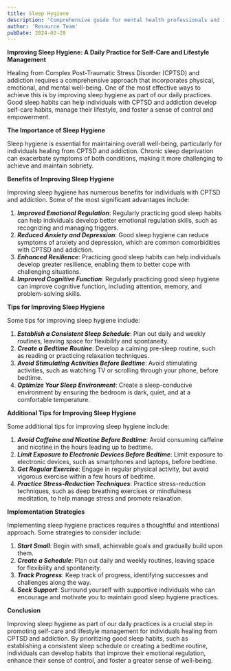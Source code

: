 ```yaml
---
title: Sleep Hygiene
description: 'Comprehensive guide for mental health professionals and individuals in recovery'
author: 'Resource Team'
pubDate: 2024-02-28
---
```


**Improving Sleep Hygiene: A Daily Practice for Self-Care and Lifestyle Management**

Healing from Complex Post-Traumatic Stress Disorder (CPTSD) and addiction requires a comprehensive approach that incorporates physical, emotional, and mental well-being. One of the most effective ways to achieve this is by improving sleep hygiene as part of our daily practices. Good sleep habits can help individuals with CPTSD and addiction develop self-care habits, manage their lifestyle, and foster a sense of control and empowerment.

**The Importance of Sleep Hygiene**

Sleep hygiene is essential for maintaining overall well-being, particularly for individuals healing from CPTSD and addiction. Chronic sleep deprivation can exacerbate symptoms of both conditions, making it more challenging to achieve and maintain sobriety.

**Benefits of Improving Sleep Hygiene**

Improving sleep hygiene has numerous benefits for individuals with CPTSD and addiction. Some of the most significant advantages include:

1. **_Improved Emotional Regulation_**: Regularly practicing good sleep habits can help individuals develop better emotional regulation skills, such as recognizing and managing triggers.
2. **_Reduced Anxiety and Depression_**: Good sleep hygiene can reduce symptoms of anxiety and depression, which are common comorbidities with CPTSD and addiction.
3. **_Enhanced Resilience_**: Practicing good sleep habits can help individuals develop greater resilience, enabling them to better cope with challenging situations.
4. **_Improved Cognitive Function_**: Regularly practicing good sleep hygiene can improve cognitive function, including attention, memory, and problem-solving skills.

**Tips for Improving Sleep Hygiene**

Some tips for improving sleep hygiene include:

1. **_Establish a Consistent Sleep Schedule_**: Plan out daily and weekly routines, leaving space for flexibility and spontaneity.
2. **_Create a Bedtime Routine_**: Develop a calming pre-sleep routine, such as reading or practicing relaxation techniques.
3. **_Avoid Stimulating Activities Before Bedtime_**: Avoid stimulating activities, such as watching TV or scrolling through your phone, before bedtime.
4. **_Optimize Your Sleep Environment_**: Create a sleep-conducive environment by ensuring the bedroom is dark, quiet, and at a comfortable temperature.

**Additional Tips for Improving Sleep Hygiene**

Some additional tips for improving sleep hygiene include:

1. **_Avoid Caffeine and Nicotine Before Bedtime_**: Avoid consuming caffeine and nicotine in the hours leading up to bedtime.
2. **_Limit Exposure to Electronic Devices Before Bedtime_**: Limit exposure to electronic devices, such as smartphones and laptops, before bedtime.
3. **_Get Regular Exercise_**: Engage in regular physical activity, but avoid vigorous exercise within a few hours of bedtime.
4. **_Practice Stress-Reduction Techniques_**: Practice stress-reduction techniques, such as deep breathing exercises or mindfulness meditation, to help manage stress and promote relaxation.

**Implementation Strategies**

Implementing sleep hygiene practices requires a thoughtful and intentional approach. Some strategies to consider include:

1. **_Start Small_**: Begin with small, achievable goals and gradually build upon them.
2. **_Create a Schedule_**: Plan out daily and weekly routines, leaving space for flexibility and spontaneity.
3. **_Track Progress_**: Keep track of progress, identifying successes and challenges along the way.
4. **_Seek Support_**: Surround yourself with supportive individuals who can encourage and motivate you to maintain good sleep hygiene practices.

**Conclusion**

Improving sleep hygiene as part of our daily practices is a crucial step in promoting self-care and lifestyle management for individuals healing from CPTSD and addiction. By prioritizing good sleep habits, such as establishing a consistent sleep schedule or creating a bedtime routine, individuals can develop habits that improve their emotional regulation, enhance their sense of control, and foster a greater sense of well-being.
